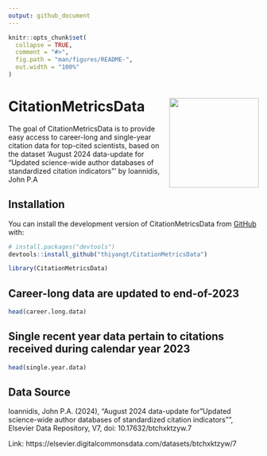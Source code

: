 ```yaml
---
output: github_document
---
```


<!-- README.md is generated from README.Rmd. Please edit that file -->

```r
knitr::opts_chunk$set(
  collapse = TRUE,
  comment = "#>",
  fig.path = "man/figures/README-",
  out.width = "100%"
)
```

# CitationMetricsData <img src="hexsticker/logo.png" align="right" height="180"/>

<!-- badges: start -->
<!-- badges: end -->

The goal of CitationMetricsData is to provide easy access to career-long and single-year citation data for top-cited scientists, based on the dataset 'August 2024 data-update for "Updated science-wide author databases of standardized citation indicators"' by Ioannidis, John P.A

## Installation

You can install the development version of CitationMetricsData from [GitHub](https://github.com/) with:

``` r
# install.packages("devtools")
devtools::install_github("thiyangt/CitationMetricsData")
```

```r
library(CitationMetricsData)
```

## Career-long data are updated to end-of-2023

```r
head(career.long.data)
```

##  Single recent year data pertain to citations received during calendar year 2023

```r
head(single.year.data)
```


## Data Source

Ioannidis, John P.A. (2024), “August 2024 data-update for "Updated science-wide author databases of standardized citation indicators"”, Elsevier Data Repository, V7, doi: 10.17632/btchxktzyw.7

Link: https://elsevier.digitalcommonsdata.com/datasets/btchxktzyw/7
